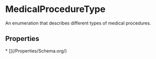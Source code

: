 # MedicalProcedureType

An enumeration that describes different types of medical procedures.

## Properties

<Grid>
* [](/Properties/Schema.org/)

</Grid>

